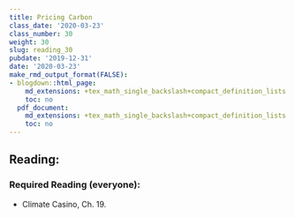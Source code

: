 ```yaml
---
title: Pricing Carbon
class_date: '2020-03-23'
class_number: 30
weight: 30
slug: reading_30
pubdate: '2019-12-31'
date: '2020-03-23'
make_rmd_output_format(FALSE):
- blogdown::html_page:
    md_extensions: +tex_math_single_backslash+compact_definition_lists
    toc: no
  pdf_document:
    md_extensions: +tex_math_single_backslash+compact_definition_lists
    toc: no
---
```

## Reading:

### Required Reading (everyone):

* Climate Casino, Ch. 19.

